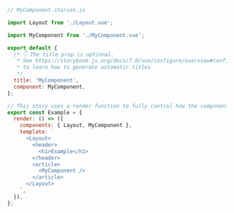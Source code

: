 ```js
// MyComponent.stories.js

import Layout from './Layout.vue';

import MyComponent from './MyComponent.vue';

export default {
  /* 👇 The title prop is optional.
   * See https://storybook.js.org/docs/7.0/vue/configure/overview#configure-story-loading
   * to learn how to generate automatic titles
   */
  title: 'MyComponent',
  component: MyComponent,
};

// This story uses a render function to fully control how the component renders.
export const Example = {
  render: () => ({
    components: { Layout, MyComponent },
    template: `
      <Layout>
        <header>
          <h1>Example</h1>
        </header>
        <article>
          <MyComponent />
        </article>
      </Layout>
    `,
  }),
};
```